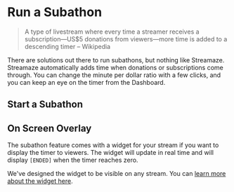 # Run a Subathon

> A type of livestream where every time a streamer receives a subscription—US$5 donations from viewers—more time is added to a descending timer – Wikipedia

There are solutions out there to run subathons, but nothing like Streamaze. Streamaze automatically adds time when donations or subscriptions come through. You can change the minute per dollar ratio with a few clicks, and you can keep an eye on the timer from the Dashboard.

## Start a Subathon

## On Screen Overlay

The subathon feature comes with a widget for your stream if you want to display the timer to viewers. The widget will update in real time and will display `[ENDED]` when the timer reaches zero.

We've designed the widget to be visible on any stream. You can [learn more about the widget here](/widgets/subathon).